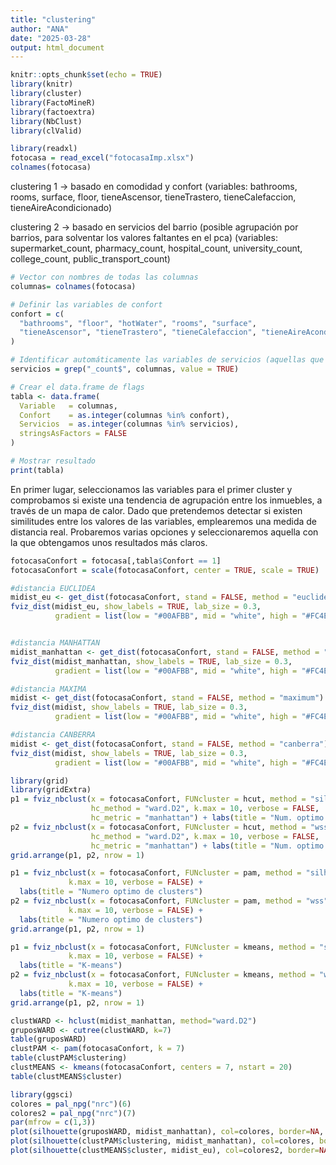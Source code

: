 ```yaml
---
title: "clustering"
author: "ANA"
date: "2025-03-28"
output: html_document
---
```


```r
knitr::opts_chunk$set(echo = TRUE)
library(knitr)
library(cluster)
library(FactoMineR)
library(factoextra)
library(NbClust)
library(clValid)
```



```r
library(readxl)
fotocasa = read_excel("fotocasaImp.xlsx")
colnames(fotocasa)
```
clustering 1 -> basado en comodidad y confort (variables: bathrooms, rooms, surface, floor, tieneAscensor, tieneTrastero, tieneCalefaccion, tieneAireAcondicionado)

clustering 2 -> basado en servicios del barrio (posible agrupación por barrios, para solventar los valores faltantes en el pca) (variables: supermarket_count, pharmacy_count, hospital_count, university_count, college_count, public_transport_count)

```r
# Vector con nombres de todas las columnas
columnas= colnames(fotocasa)

# Definir las variables de confort
confort = c(
  "bathrooms", "floor", "hotWater", "rooms", "surface",
  "tieneAscensor", "tieneTrastero", "tieneCalefaccion", "tieneAireAcondicionado"
)

# Identificar automáticamente las variables de servicios (aquellas que terminan en "_count")
servicios = grep("_count$", columnas, value = TRUE)

# Crear el data.frame de flags
tabla <- data.frame(
  Variable   = columnas,
  Confort    = as.integer(columnas %in% confort),
  Servicios  = as.integer(columnas %in% servicios),
  stringsAsFactors = FALSE
)

# Mostrar resultado
print(tabla)

```


En primer lugar, seleccionamos las variables para el primer cluster y comprobamos si existe una tendencia de agrupación entre los inmuebles, a través de un mapa de calor. Dado que pretendemos detectar si existen similitudes entre los valores de las variables, emplearemos una medida de distancia real. Probaremos varias opciones y seleccionaremos aquella con la que obtengamos unos resultados más claros.

```r
fotocasaConfort = fotocasa[,tabla$Confort == 1]
fotocasaConfort = scale(fotocasaConfort, center = TRUE, scale = TRUE)
```

```r

#distancia EUCLIDEA
midist_eu <- get_dist(fotocasaConfort, stand = FALSE, method = "euclidean")
fviz_dist(midist_eu, show_labels = TRUE, lab_size = 0.3,
          gradient = list(low = "#00AFBB", mid = "white", high = "#FC4E07"))



```
```r
#distancia MANHATTAN
midist_manhattan <- get_dist(fotocasaConfort, stand = FALSE, method = "manhattan")
fviz_dist(midist_manhattan, show_labels = TRUE, lab_size = 0.3,
          gradient = list(low = "#00AFBB", mid = "white", high = "#FC4E07"))
```
```r

#distancia MAXIMA
midist <- get_dist(fotocasaConfort, stand = FALSE, method = "maximum")
fviz_dist(midist, show_labels = TRUE, lab_size = 0.3,
          gradient = list(low = "#00AFBB", mid = "white", high = "#FC4E07"))
```



```r

#distancia CANBERRA
midist <- get_dist(fotocasaConfort, stand = FALSE, method = "canberra")
fviz_dist(midist, show_labels = TRUE, lab_size = 0.3,
          gradient = list(low = "#00AFBB", mid = "white", high = "#FC4E07"))

```




```r
library(grid)
library(gridExtra)
p1 = fviz_nbclust(x = fotocasaConfort, FUNcluster = hcut, method = "silhouette", 
                  hc_method = "ward.D2", k.max = 10, verbose = FALSE, 
                  hc_metric = "manhattan") + labs(title = "Num. optimo clusters")
p2 = fviz_nbclust(x = fotocasaConfort, FUNcluster = hcut, method = "wss", 
                  hc_method = "ward.D2", k.max = 10, verbose = FALSE, 
                  hc_metric = "manhattan") + labs(title = "Num. optimo clusters")
grid.arrange(p1, p2, nrow = 1)
```
```r
p1 = fviz_nbclust(x = fotocasaConfort, FUNcluster = pam, method = "silhouette", 
             k.max = 10, verbose = FALSE) +
  labs(title = "Numero optimo de clusters")
p2 = fviz_nbclust(x = fotocasaConfort, FUNcluster = pam, method = "wss", 
             k.max = 10, verbose = FALSE) +
  labs(title = "Numero optimo de clusters")
grid.arrange(p1, p2, nrow = 1)
```

```r
p1 = fviz_nbclust(x = fotocasaConfort, FUNcluster = kmeans, method = "silhouette", 
             k.max = 10, verbose = FALSE) +
  labs(title = "K-means")
p2 = fviz_nbclust(x = fotocasaConfort, FUNcluster = kmeans, method = "wss", 
             k.max = 10, verbose = FALSE) +
  labs(title = "K-means")
grid.arrange(p1, p2, nrow = 1)
```


```r
clustWARD <- hclust(midist_manhattan, method="ward.D2")
gruposWARD <- cutree(clustWARD, k=7)
table(gruposWARD)
clustPAM <- pam(fotocasaConfort, k = 7)
table(clustPAM$clustering)
clustMEANS <- kmeans(fotocasaConfort, centers = 7, nstart = 20)
table(clustMEANS$cluster)
```




```r
library(ggsci)
colores = pal_npg("nrc")(6)
colores2 = pal_npg("nrc")(7)
par(mfrow = c(1,3))
plot(silhouette(gruposWARD, midist_manhattan), col=colores, border=NA, main = "WARD")
plot(silhouette(clustPAM$clustering, midist_manhattan), col=colores, border=NA, main = "K-MEDIOIDES")
plot(silhouette(clustMEANS$cluster, midist_eu), col=colores2, border=NA, main = "K-MEDIAS")
```


